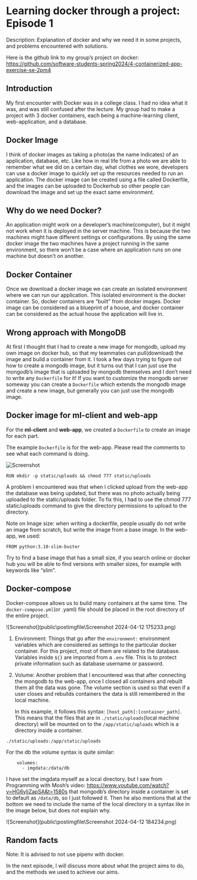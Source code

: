 # Learning docker through a project: Episode 1
Description: Explanation of docker and why we need it in some projects, and problems encountered with solutions.

Here is the github link to my group’s project on docker:
<https://github.com/software-students-spring2024/4-containerized-app-exercise-se-2pm4>

## Introduction

My first encounter with Docker was in a college class. I had no idea what it was, and was still confused after the lecture. My group had to make a project with 3 docker containers, each being a machine-learning client, web-application, and a database. 

## Docker Image

I think of docker images as taking a photo(as the name indicates) of an application, database, etc. Like how in real life from a photo we are able to remember what we did on a certain day, what clothes we wore, developers can use a docker image to quickly set up the resources needed to run an application. The docker image can be created using a file called Dockerfile, and the images can be uploaded to Dockerhub so other people can download the image and set up the exact same environment. 

## Why do we need Docker?

An application might work on a developer’s machine(computer), but it might not work when it is deployed in the server machine. This is because the two machines might have different settings or configurations. By using the same docker image the two machines have a project running in the same environment, so there won’t be a case where an application runs on one machine but doesn’t on another.

## Docker Container 
	
Once we download a docker image we can create an isolated environment where we can run our application. This isolated environment is the docker container. So, docker containers are “built” from docker images. Docker image can be considered as a blueprint of a house, and docker container can be considered as the actual house the application will live in. 

## Wrong approach with MongoDB

At first I thought that I had to create a new image for mongodb, upload my own image on docker hub, so that my teammates can pull(download) the image and build a container from it. I took a few days trying to figure out how to create a mongodb image, but it turns out that I can just use the mongodb’s image that is uploaded by mongodb themselves and I don’t need to write any `Dockerfile` for it! If you want to customize the mongodb server someway you can create a `Dockerfile` which extends the mongodb image and create a new image, but generally you can just use the mongodb image. 

## Docker image for ml-client and web-app
	
For the **ml-client** and **web-app**, we created a `Dockerfile` to create an image for each part. 

The example `Dockerfile` is for the web-app. Please read the comments to see what each command is doing.

![Screenshot](public/postimgfile/Screenshot%202024-04-12%20182759.png)

```
RUN mkdir -p static/uploads && chmod 777 static/uploads
```

A problem I encountered was that when I clicked upload from the web-app the database was being updated, but there was no photo actually being uploaded to the static/uploads folder. To fix this, I had to use the chmod 777 static/uploads command to give the directory permissions to upload to the directory.

Note on Image size: when writing a dockerfile, people usually do not write an image from scratch, but write the image from a base image. In the web-app, we used:

```
FROM python:3.10-slim-buster
```

Try to find a base image that has a small size, if you search online or docker hub you will be able to find versions with smaller sizes, for example with keywords like “slim”.

## Docker-compose

Docker-compose allows us to build many containers at the same time. The `docker-compose.yml`(or .yaml) file should be placed in the root directory of the entire project.

![Screenshot](public\postimgfile\Screenshot 2024-04-12 175233.png)

1. Environment:
    Things that go after the `environment:` environment variables which are considered as settings to the particular docker container. For this project, most of them are related to the database. Variables inside `${}` are imported from a `.env` file. This is to protect private information such as database username or password.

2. Volume: 
    Another problem that I encountered was that after connecting the mongodb to the web-app, once I closed all containers and rebuilt them all the data was gone. The volume section is used so that even if a user closes and rebuilds containers the data is still remembered in the local machine. 

    In this example, it follows this syntax: `[host_path]:[container_path]`.
    This means that the files that are in `./static/uploads`(local machine directory) will be mounted on to the `/app/static/uploads` which is a directory inside a container.

`./static/uploads:/app/static/uploads`

For the db the volume syntax is quite similar:

```
    volumes:
      - imgdata:/data/db
```

I have set the imgdata myself as a local directory, but I saw from Programming with Mosh’s video: <https://www.youtube.com/watch?v=HG6yIjZapSA&t=1580s> that mongodb’s directory inside a container is set to default as  `/data/db`, so I just followed it. Then he also mentions that at the bottom we need to include the name of the local directory in a syntax like in the image below, but does not explain why.

![Screenshot](public\postimgfile\Screenshot 2024-04-12 184234.png)

## Random facts

Note: It is advised to not use pipenv with docker.

In the next episode, I will discuss more about what the project aims to do, and the methods we used to achieve our aims. 
